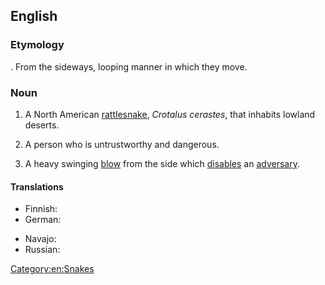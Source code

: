 ==English==
{{wikipedia}}
===Etymology===
{{compound|side|winder}}. From the sideways, looping manner in which they move.

===Noun===
{{en-noun}}

# A North American [[rattlesnake]], ''Crotalus cerastes'', that inhabits lowland deserts.
# {{context|slang}} A person who is untrustworthy and dangerous.
# {{context|slang|dated}} A heavy swinging [[blow]] from the side which [[disable]]s an [[adversary]].

====Translations====
{{trans-top|Snake ''Crotalus cerastes''}}
* Finnish: {{t-|fi|sarvikalkkarokäärme}}
* German: {{t-|de|Seitenwinder-Klapperschlange|f}}
{{trans-mid}}
* Navajo: {{tø|nv|tłʼiish bichóhí}}
* Russian: {{t-|ru|рогатая гремучая змея|f|tr=rogátaja gremúčaja zmejá|sc=Cyrl}}
{{trans-bottom}}

[[Category:en:Snakes]]